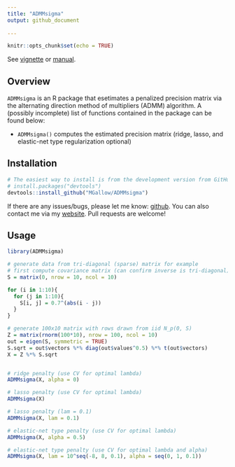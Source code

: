 ```yaml
---
title: "ADMMsigma"
output: github_document
  
---
```


```r
knitr::opts_chunk$set(echo = TRUE)
```


See [vignette](https://htmlpreview.github.io/?https://github.com/MGallow/ADMMsigma/blob/master/vignette/ADMMsigma.html) or [manual](https://github.com/MGallow/ADMMsigma/blob/master/ADMMsigma.pdf).

## Overview

`ADMMsigma` is an R package that esetimates a penalized precision matrix via the alternating direction method of multipliers (ADMM) algorithm. A (possibly incomplete) list of functions contained in the package can be found below:

* `ADMMsigma()` computes the estimated precision matrix (ridge, lasso, and elastic-net type regularization optional)


## Installation

```r
# The easiest way to install is from the development version from GitHub:
# install.packages("devtools")
devtools::install_github("MGallow/ADMMsigma")
```

If there are any issues/bugs, please let me know: [github](https://github.com/MGallow/ADMMsigma/issues). You can also contact me via my [website](http://users.stat.umn.edu/~gall0441/). Pull requests are welcome!

## Usage

```r
library(ADMMsigma)

# generate data from tri-diagonal (sparse) matrix for example
# first compute covariance matrix (can confirm inverse is tri-diagonal)
S = matrix(0, nrow = 10, ncol = 10)

for (i in 1:10){
  for (j in 1:10){
    S[i, j] = 0.7^(abs(i - j))
  }
}

# generate 100x10 matrix with rows drawn from iid N_p(0, S)
Z = matrix(rnorm(100*10), nrow = 100, ncol = 10)
out = eigen(S, symmetric = TRUE)
S.sqrt = out$vectors %*% diag(out$values^0.5) %*% t(out$vectors)
X = Z %*% S.sqrt


# ridge penalty (use CV for optimal lambda)
ADMMsigma(X, alpha = 0)

# lasso penalty (use CV for optimal lambda)
ADMMsigma(X)

# lasso penalty (lam = 0.1)
ADMMsigma(X, lam = 0.1)

# elastic-net type penalty (use CV for optimal lambda)
ADMMsigma(X, alpha = 0.5)

# elastic-net type penalty (use CV for optimal lambda and alpha)
ADMMsigma(X, lam = 10^seq(-8, 8, 0.1), alpha = seq(0, 1, 0.1))

```
